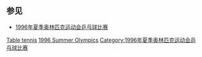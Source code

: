 {{NoteTA|G1=Table Tennis}}
== 参见 ==
* [[1996年夏季奥林匹克运动会乒乓球比赛|1996年夏季奥林匹克运动会乒乓球比赛]]
{{Commons category|1996 Summer Olympics table tennis players}}

[[Category:1996年夏季奧林匹克運動會運動員|Table tennis]]
[[Category:各年夏季奧林匹克運動會桌球運動員|1996 Summer Olympics]]
[[Category:1996年夏季奥林匹克运动会乒乓球比赛|Category:1996年夏季奥林匹克运动会乒乓球比赛]]